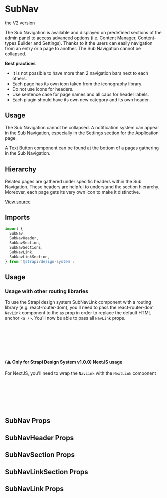 


<Meta of={SubNavStories} />

# SubNav

<DeprecationNotice href="/?path=/docs/design-system-components-v2-subnav--base">the V2 version</DeprecationNotice>

The Sub Navigation is available and displayed on predefined sections of the admin panel to access advanced options (i.e.
Content Manager, Content-types Builder and Settings). Thanks to it the users can easily navigation from an entry or a
page to another. The Sub Navigation cannot be collapsed.

**Best practices**

- It is not possible to have more than 2 navigation bars next to each others.
- Each page has its own icon taken from the iconography library.
- Do not use icons for headers.
- Use sentence case for page names and all caps for header labels.
- Each plugin should have its own new category and its own header.

## Usage

The Sub Navigation cannot be collapsed. A notification system can appear in the Sub Navigation, especially in the
Settings section for the Application page.

A Text Button component can be found at the bottom of a pages gathering in the Sub Navigation.

## Hierarchy

Related pages are gathered under specific headers within the Sub Navigation. These headers are helpful to understand the
section hierarchy. Moreover, each page gets its very own icon to make it distinctive.

[View source](https://github.com/strapi/design-system/tree/main/packages/strapi-design-system/src/SubNav)

## Imports

```js
import {
  SubNav,
  SubNavHeader,
  SubNavSection,
  SubNavSections,
  SubNavLink,
  SubNavLinkSection,
} from '@strapi/design-system';
```

## Usage

<Canvas of={SubNavStories.Base} />

### Usage with other routing libraries

To use the Strapi design system SubNavLink component with a routing library (e.g. react-router-dom), you'll need to pass
the react-router-dom `NavLink` component to the `as` prop in order to replace the default HTML anchor `<a />`. You'll
now be able to pass all `NavLink` props.

```jsx
import { SubNavLink } from '@strapi/design-system';
import { NavLink } from 'react-router-dom';

<SubNavLink as={NavLink} to="/home">
  Home
</SubNavLink>;
```

#### (⚠️ Only for Strapi Design System v1.0.0) NextJS usage

For NextJS, you'll need to wrap the `NavLink` with the `NextLink` component

```jsx
import { SubNavLink } from '@strapi/design-system';
import NextLink from 'next/link';

<NextLink href="/home" passHref>
  <SubNavLink>Home</SubNavLink>
</NextLink>;
```

## SubNav Props

<ArgsTable of={SubNav} />

## SubNavHeader Props

<ArgsTable of={SubNavHeader} />

## SubNavSection Props

<ArgsTable of={SubNavSection} />

## SubNavLinkSection Props

<ArgsTable of={SubNavLinkSection} />

## SubNavLink Props

<ArgsTable of={SubNavLink} />
